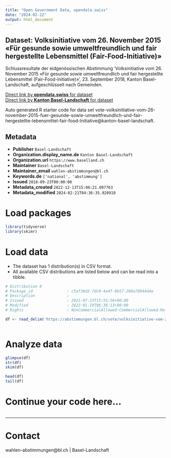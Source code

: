 ```yaml
---
title: "Open Government Data, opendata.swiss"
date: "2024-02-22"
output: html_document
---
```


## Dataset: Volksinitiative vom 26. November 2015 «Für gesunde sowie umweltfreundlich und fair hergestellte Lebensmittel (Fair-Food-lnitiative)»

Schlussresultate der eidgenössischen Abstimmung 'Volksinitiative vom 26. November 2015 «Für gesunde sowie umweltfreundlich und fair hergestellte Lebensmittel (Fair-Food-lnitiative)»', 23. September 2018, Kanton Basel-Landschaft, aufgeschlüsselt nach Gemeinden.

[Direct link by **opendata.swiss** for dataset](https://opendata.swiss/de/dataset/volksinitiative-vom-26-november-2015-fur-gesunde-sowie-umweltfreundlich-und-fair-hergestellte-l1)<br>
[Direct link by **Kanton Basel-Landschaft** for dataset](https://abstimmungen.bl.ch/vote/volksinitiative-vom-26-november-2015-fuer-gesunde-sowie-umweltfreundlich-und-fair-hergestellte-lebensmittel-fair-food-lnitiative/data)

Auto generated R starter code for data set vote-volksinitiative-vom-26-november-2015-fuer-gesunde-sowie-umweltfreundlich-und-fair-hergestellte-lebensmittel-fair-food-lnitiative@kanton-basel-landschaft.

## Metadata

- **Publisher** `Basel-Landschaft`
- **Organization.display_name.de** `Kanton Basel-Landschaft`
- **Organization.url** `https://www.baselland.ch`
- **Maintainer** `Basel-Landschaft`
- **Maintainer_email** `wahlen-abstimmungen@bl.ch`
- **Keywords.de** `['national', 'abstimmung']`
- **Issued** `2018-09-23T00:00:00`
- **Metadata_created** `2022-12-13T15:06:21.097763`
- **Metadata_modified** `2024-02-21T04:36:35.920910`


# Load packages

```r

library(tidyverse)
library(skimr)

```

# Load data

-   The dataset has 1 distribution(s) in CSV format.
-   All available CSV distributions are listed below and can be read into a tibble.

```r

# Distribution 0
# Package_id               : c5af38d2-7dc0-4a4f-8b57-280a78944d4e
# Description              : 
# Issued                   : 2021-07-23T15:55:56+00:00
# Modified                 : 2022-01-19T06:36:13+00:00
# Rights                   : NonCommercialAllowed-CommercialAllowed-ReferenceRequired

df <- read_delim('https://abstimmungen.bl.ch/vote/volksinitiative-vom-26-november-2015-fuer-gesunde-sowie-umweltfreundlich-und-fair-hergestellte-lebensmittel-fair-food-lnitiative/data-csv')



```

# Analyze data

```r

glimpse(df)
str(df)
skim(df)

head(df)
tail(df)

```

# Continue your code here...

```r

```

------------------------------------------------------------------------

# Contact

wahlen-abstimmungen@bl.ch | Basel-Landschaft
